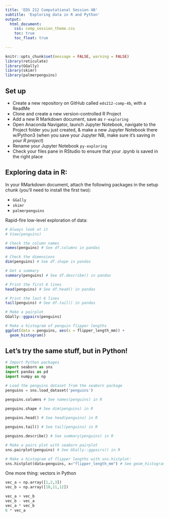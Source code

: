 ```yaml
---
title: 'EDS 212 Computational Session 4B'
subtitle: 'Exploring data in R and Python'
output: 
  html_document:
    css: comp_session_theme.css
    toc: true
    toc_float: true
  
---
```



```r
knitr::opts_chunk$set(message = FALSE, warning = FALSE)
library(reticulate)
library(GGally)
library(skimr)
library(palmerpenguins)
```


## Set up

- Create a new repository on GitHub called `eds212-comp-4b`, with a ReadMe
- Clone and create a new version-controlled R Project
- Add a new R Markdown document, save as `r-exploring`
- Open Anaconda Navigator, launch Jupyter Notebook, navigate to the Project folder you just created, & make a new Jupyter Notebook there w/Python3 (when you save your Jupyter NB, make sure it's saving *in your R project*)
- Rename your Jupyter Notebook `py-exploring`
- Check your files pane in RStudio to ensure that your .ipynb is saved in the right place

## Exploring data in R:

In your RMarkdown document, attach the following packages in the setup chunk (you'll need to install the first two):

- `GGally`
- `skimr`
- `palmerpenguins`

Rapid-fire low-level exploration of data:
```r
# Always look at it
# View(penguins)

# Check the column names
names(penguins) # See df.columns in pandas

# Check the dimensions 
dim(penguins) # See df.shape in pandas

# Get a summary
summary(penguins) # See df.describe() in pandas

# Print the first 6 lines
head(penguins) # See df.head() in pandas

# Print the last 6 lines 
tail(penguins) # See df.tail() in pandas

# Make a pairplot
GGally::ggpairs(penguins)

# Make a histogram of penguin flipper lengths
ggplot(data = penguins, aes(x = flipper_length_mm)) +
  geom_histogram()
```

## Let's try the same stuff, but in Python! 

```python
# Import Python packages
import seaborn as sns
import pandas as pd
import numpy as np
```

```python
# Load the penguins dataset from the seaborn package
penguins = sns.load_dataset('penguins')
```

```python
penguins.columns # See names(penguins) in R
 
penguins.shape # See dim(penguins) in R

penguins.head() # See head(penguins) in R

penguins.tail() # See tail(penguins) in R

penguins.describe() # See summary(penguins) in R

# Make a pairs plot with seaborn pairplot
sns.pairplot(penguins) # See GGally::ggpairs() in R

# Make a histogram of flipper lengths with sns.histplot:
sns.histplot(data=penguins, x="flipper_length_mm") # See geom_histogram() in R
```

One more thing: vectors in Python 

```python
vec_a = np.array([1,2,3])
vec_b = np.array([10,11,12])

vec_a + vec_b
vec_b - vec_a
vec_a * vec_b
6 * vec_a
```

